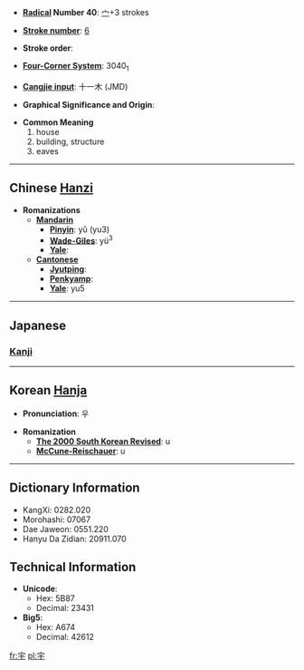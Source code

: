 * '''[[Wiktionary:Chinese radical index| Radical]] Number 40''': [[Wiktionary:Chinese radical index 宀|宀]]+3 strokes

* '''[[Wiktionary:Chinese total strokes index|Stroke number]]''': [[Wiktionary:Chinese total strokes index 6|6]]

* '''Stroke order''': 

* '''[[Wiktionary:Chinese four corner index|Four-Corner System]]''': 3040<sub>1</sub>

* '''[[Wiktionary:Chinese Cangjie index|Cangjie input]]''': 十一木 (JMD)

* '''Graphical Significance and Origin''': 

* '''Common Meaning'''
*#house
*# building, structure
*# eaves


----

== Chinese [[Hanzi]] ==

* '''Romanizations'''
** '''[[Mandarin]]'''
*** '''[[Pinyin]]''': yǔ (yu3)
*** '''[[Wade-Giles]]''': yü<sup>3</sup>
*** '''[[Yale]]''': 
** '''[[Cantonese]]'''
*** '''[[Jyutping]]''':
*** '''[[Penkyamp]]''': 
*** '''[[Yale]]''': yu5


----

==Japanese==
===[[Kanji]]===
{{kanji|on readings=[[う]] (''u'')|kun readings=[[のき]] (''noki''), [[いえ]] (''ie'')}}

----

== Korean [[Hanja]] ==

* '''Pronunciation''': 우

* '''Romanization'''
** '''[[The 2000 South Korean Revised Romanization|The 2000 South Korean Revised]]''': u
** '''[[McCune-Reischauer]]''': u

----

== Dictionary Information ==

* KangXi: 0282.020
* Morohashi: 07067
* Dae Jaweon: 0551.220
* Hanyu Da Zidian: 20911.070

== Technical Information ==

* '''Unicode''':
** Hex: 5B87
** Decimal: 23431
* '''Big5''':
** Hex: A674
** Decimal: 42612

[[fr:宇]]
[[pl:宇]]